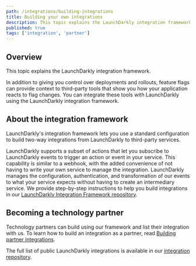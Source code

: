 ```yaml
---
path: /integrations/building-integrations
title: Building your own integrations
description: This topic explains the LaunchDarkly integration framework.
published: true
tags: ['integration', 'partner']
---
```


## Overview

This topic explains the LaunchDarkly integration framework.

In addition to giving you control over deployments and rollouts, feature flags can provide context to third-party tools that show you how your application reacts to flag changes. You can integrate these tools with LaunchDarkly using the LaunchDarkly integration framework.

## About the integration framework

LaunchDarkly's integration framework lets you use a standard configuration to build two-way integrations from LaunchDarkly to third-party services.

LaunchDarkly supports a subset of actions that let you subscribe to LaunchDarkly events to trigger an action or event in your service. This capability is similar to a webhook, with the added convenience of not having to write your own service to manage the integration. LaunchDarkly manages the configuration, authentication, and transformation of our events to what your service expects without having to create an intermediary service. We provide step-by-step instructions to help you build integrations in our [LaunchDarkly Integration Framework repository](https://github.com/launchdarkly/integration-framework).

## Becoming a technology partner

Technology partners can build using our framework and list their integration with us. To learn how to build an integration as a partner, read [Building partner integrations](/integrations/partner-integrations).

The full list of public LaunchDarkly integrations is available in our [integration repository](https://github.com/launchdarkly/integration-framework/tree/main/integrations).
